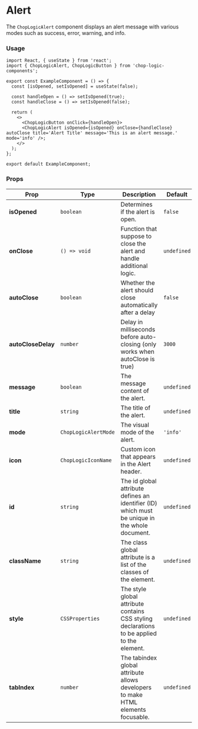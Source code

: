 
<Meta of={Alert} title='ChopLogicAlert' />

# Alert

The `ChopLogicAlert` component displays an alert message with various modes such as success, error, warning, and info.

### Usage

```tsx
import React, { useState } from 'react';
import { ChopLogicAlert, ChopLogicButton } from 'chop-logic-components';

export const ExampleComponent = () => {
  const [isOpened, setIsOpened] = useState(false);

  const handleOpen = () => setIsOpened(true);
  const handleClose = () => setIsOpened(false);

  return (
    <>
      <ChopLogicButton onClick={handleOpen}>
      <ChopLogicAlert isOpened={isOpened} onClose={handleClose} autoClose title='Alert Title' message='This is an alert message.' mode='info' />;
    </>
  );
};

export default ExampleComponent;
```

### Props

| Prop               | Type                 | Description                                                                                    | Default     | Required |
|--------------------|----------------------|------------------------------------------------------------------------------------------------|-------------|----------|
| **isOpened**       | `boolean`            | Determines if the alert is open.                                                               | `false`     | Yes      |
| **onClose**        | `() => void`         | Function that suppose to close the alert and handle additional logic.                          | `undefined` | Yes      |
| **autoClose**      | `boolean`            | Whether the alert should close automatically after a delay                                     | `false`     | No       |
| **autoCloseDelay** | `number`             | Delay in milliseconds before auto-closing (only works when autoClose is true)                  | `3000`      | No       |
| **message**        | `boolean`            | The message content of the alert.                                                              | `undefined` | Yes      |
| **title**          | `string`             | The title of the alert.                                                                        | `undefined` | No       |
| **mode**           | `ChopLogicAlertMode` | The visual mode of the alert.                                                                  | `'info'`    | No       |
| **icon**           | `ChopLogicIconName`  | Custom icon that appears in the Alert header.                                                  | `undefined` | No       |
| **id**             | `string`             | The id global attribute defines an identifier (ID) which must be unique in the whole document. | `undefined` | No       |
| **className**      | `string`             | The class global attribute is a list of the classes of the element.                            | `undefined` | No       |
| **style**          | `CSSProperties`      | The style global attribute contains CSS styling declarations to be applied to the element.     | `undefined` | No       |
| **tabIndex**       | `number`             | The tabindex global attribute allows developers to make HTML elements focusable.               | `undefined` | No       |
